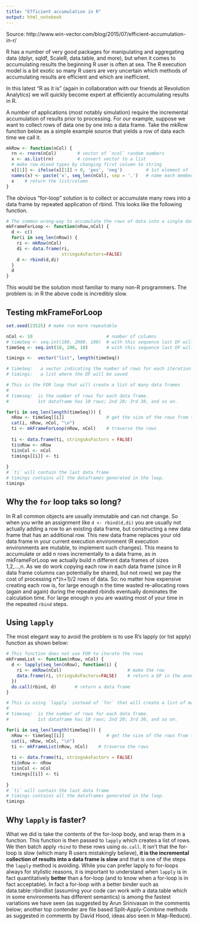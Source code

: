 ```yaml
---
title: "Efficient accumulation in R"
output: html_notebook
---
```


Source: http://www.win-vector.com/blog/2015/07/efficient-accumulation-in-r/

R has a number of very good packages for manipulating and aggregating data (dplyr, sqldf, ScaleR, data.table, and more), but when it comes to accumulating results the beginning R user is often at sea. The R execution model is a bit exotic so many R users are very uncertain which methods of accumulating results are efficient and which are inefficient.

In this latest “R as it is” (again in collaboration with our friends at Revolution Analytics) we will quickly become expert at efficiently accumulating results in R.

A number of applications (most notably simulation) require the incremental accumulation of results prior to processing. For our example, suppose we want to collect rows of data one by one into a data frame. Take the mkRow function below as a simple example source that yields a row of data each time we call it.

```r
mkRow <- function(nCol) {
  rn <- rnorm(nCol)        # vector of `ncol` random numbers
  x <- as.list(rn)         # convert vector to a list
  # make row mixed types by changing first column to string
  x[[1]] <- ifelse(x[[1]] > 0, 'pos', 'neg')         # 1st element of list to be pos/neg
  names(x) <- paste('x', seq_len(nCol), sep = '.')   # name each member of the list
  x    # return the list/column
}
```


The obvious “for-loop” solution is to collect or accumulate many rows into a data frame by repeated application of rbind. This looks like the following function.
```r
# The common wrong-way to accumulate the rows of data into a single data frame.
mkFrameForLoop <- function(nRow,nCol) {
  d <- c()
  for(i in seq_len(nRow)) {
    ri <- mkRow(nCol)
    di <- data.frame(ri,
                     stringsAsFactors=FALSE)
    d <- rbind(d,di)
  }
  d
}
```

This would be the solution most familiar to many non-R programmers. The problem is: in R the above code is incredibly slow.


## Testing mkFrameForLoop

```r
set.seed(23525) # make run more repeatable

nCol <- 10                            # number of columns
# timeSeq <- seq.int(100, 2000, 100)  # with this sequence last DF will have 2000 rows
timeSeq <- seq.int(10, 200, 10)       # with this sequence last DF will have 200  rows

timings <-  vector("list", length(timeSeq))

# timeSeq:   a vector indicating the number of rows for each iteration
# timings:   a list where the DF will be saved
```


```r
# This is the FOR loop that will create a list of many data frames
#
# timeseq:  is the number of rows for each data frame.
#           1st dataframe has 10 rows; 2nd 20; 3rd 30, and so on.           

for(i in seq_len(length(timeSeq))) {
  nRow <- timeSeq[[i]]                # get the size of the rows from timeSeq 
  cat(i, nRow, nCol, "\n")
  ti <- mkFrameForLoop(nRow, nCol)    # traverse the rows
  
  ti <- data.frame(ti, stringsAsFactors = FALSE)
  ti$nRow <- nRow
  ti$nCol <- nCol
  timings[[i]] <- ti
  
}  
# `ti` will contain the last data frame
# timings contains all the dataframes generated in the loop.
timings
```

## Why the `for` loop taks so long?

In R all common objects are usually immutable and can not change. So when you write an assignment like `d <- rbind(d,di)` you are usually not actually adding a row to an existing data frame, but constructing a new data frame that has an additional row. This new data frame replaces your old data frame in your current execution environment (R execution environments are mutable, to implement such changes). This means to accumulate or add n rows incrementally to a data frame, as in mkFrameForLoop we actually build n different data frames of sizes 1,2,...,n. As we do work copying each row in each data frame (since in R data frame columns can potentially be shared, but not rows) we pay the cost of processing n*(n+1)/2 rows of data. So: no matter how expensive creating each row is, for large enough n the time wasted re-allocating rows (again and again) during the repeated rbinds eventually dominates the calculation time. For large enough n you are wasting most of your time in the repeated `rbind` steps.


## Using `lapply`

The most elegant way to avoid the problem is to use R’s lapply (or list apply) function as shown below:

```r
# This function does not use FOR to iterate the rows
mkFrameList <- function(nRow, nCol) {
  d <- lapply(seq_len(nRow), function(i) { 
    ri <- mkRow(nCol)                         # make the row
    data.frame(ri, stringsAsFactors=FALSE)    # return a DF in the anonymous function
  })
  do.call(rbind, d)       # return a data frame
}
```


```r
# This is using `lapply` instead of `for` that will create a list of many data frames
#
# timeseq:  is the number of rows for each data frame.
#           1st dataframe has 10 rows; 2nd 20; 3rd 30, and so on.           

for(i in seq_len(length(timeSeq))) {
  nRow <- timeSeq[[i]]                # get the size of the rows from timeSeq 
  cat(i, nRow, nCol, "\n")
  ti <- mkFrameList(nRow, nCol)    # traverse the rows
  
  ti <- data.frame(ti, stringsAsFactors = FALSE)
  ti$nRow <- nRow
  ti$nCol <- nCol
  timings[[i]] <- ti
  
}  
# `ti` will contain the last data frame
# timings contains all the dataframes generated in the loop.
timings
```

## Why `lapply` is faster?
What we did is take the contents of the for-loop body, and wrap them in a function. This function is then passed to `lapply` which creates a list of rows. We then batch apply `rbind` to these rows using `do.call`. It isn’t that the for-loop is slow (which many R users mistakingly believe), **it is the incremental collection of results into a data frame is slow** and that is one of the steps the `lapply` method is avoiding. While you can prefer lapply to for-loops always for stylistic reasons, it is important to understand when `lapply` is in fact quantitatively **better** than a for-loop (and to know when a for-loop is in fact acceptable). In fact a for-loop with a better binder such as data.table::rbindlist (assuming your code can work with a data.table which in some environments has different semantics) is among the fastest variations we have seen (as suggested by Arun Srinivasan in the comments below; another top contender are file based Split-Apply-Combine methods as suggested in comments by David Hood, ideas also seen in Map-Reduce).

